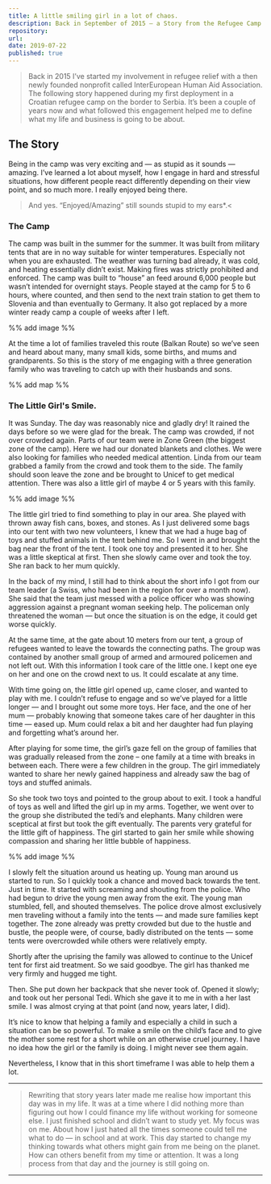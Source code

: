 ```yaml
---
title: A little smiling girl in a lot of chaos. 
description: Back in September of 2015 — a Story from the Refugee Camp.
repository: 
url: 
date: 2019-07-22
published: true
---
```


> Back in 2015 I’ve started my involvement in refugee relief with a then newly founded nonprofit called InterEuropean Human Aid Association. The following story happened during my first deployment in a Croatian refugee camp on the border to Serbia. It’s been a couple of years now and what followed this engagement helped me to define what my life and business is going to be about.

## The Story

Being in the camp was very exciting and — as stupid as it sounds — amazing. I’ve learned a lot about myself, how I engage in hard and stressful situations, how different people react differently depending on their view point, and so much more. I really enjoyed being there.

> And yes. “Enjoyed/Amazing” still sounds stupid to my ears*.<

### The Camp

The camp was built in the summer for the summer. It was built from military tents that are in no way suitable for winter temperatures. Especially not when you are exhausted. The weather was turning bad already, it was cold, and heating essentially didn’t exist. Making fires was strictly prohibited and enforced. The camp was built to “house” an feed around 6,000 people but wasn’t intended for overnight stays. People stayed at the camp for 5 to 6 hours, where counted, and then send to the next train station to get them to Slovenia and than eventually to Germany. It also got replaced by a more winter ready camp a couple of weeks after I left.

%% add image %% 

At the time a lot of families traveled this route (Balkan Route) so we’ve seen and heard about many, many small kids, some births, and mums and grandparents. So this is the story of me engaging with a three generation family who was traveling to catch up with their husbands and sons.

%% add map %%

### The Little Girl's Smile.

It was Sunday. The day was reasonably nice and gladly dry! It rained the days before so we were glad for the break. The camp was crowded, if not over crowded again. Parts of our team were in Zone Green (the biggest zone of the camp). Here we had our donated blankets and clothes. We were also looking for families who needed medical attention. Linda from our team grabbed a family from the crowd and took them to the side. The family should soon leave the zone and be brought to Unicef to get medical attention. There was also a little girl of maybe 4 or 5 years with this family.

%% add image %%

The little girl tried to find something to play in our area. She played with thrown away fish cans, boxes, and stones. As I just delivered some bags into our tent with two new volunteers, I knew that we had a huge bag of toys and stuffed animals in the tent behind me. So I went in and brought the bag near the front of the tent. I took one toy and presented it to her. She was a little skeptical at first. Then she slowly came over and took the toy. She ran back to her mum quickly.

In the back of my mind, I still had to think about the short info I got from our team leader (a Swiss, who had been in the region for over a month now). She said that the team just messed with a police officer who was showing aggression against a pregnant woman seeking help. The policeman only threatened the woman — but once the situation is on the edge, it could get worse quickly.

At the same time, at the gate about 10 meters from our tent, a group of refugees wanted to leave the towards the connecting paths. The group was contained by another small group of armed and armoured policemen and not left out. With this information I took care of the little one. I kept one eye on her and one on the crowd next to us. It could escalate at any time.

With time going on, the little girl opened up, came closer, and wanted to play with me. I couldn’t refuse to engage and so we’ve played for a little longer — and I brought out some more toys. Her face, and the one of her mum — probably knowing that someone takes care of her daughter in this time — eased up. Mum could relax a bit and her daughter had fun playing and forgetting what’s around her.

After playing for some time, the girl’s gaze fell on the group of families that was gradually released from the zone – one family at a time with breaks in between each. There were a few children in the group. The girl immediately wanted to share her newly gained happiness and already saw the bag of toys and stuffed animals.

So she took two toys and pointed to the group about to exit. I took a handful of toys as well and lifted the girl up in my arms. Together, we went over to the group she distributed the tedi’s and elephants. Many children were sceptical at first but took the gift eventually. The parents very grateful for the little gift of happiness. The girl started to gain her smile while showing compassion and sharing her little bubble of happiness.

%% add image %%

I slowly felt the situation around us heating up. Young man around us started to run. So I quickly took a chance and moved back towards the tent. Just in time. It started with screaming and shouting from the police. Who had begun to drive the young men away from the exit. The young man stumbled, fell, and shouted themselves. The police drove almost exclusively men traveling without a family into the tents — and made sure families kept together. The zone already was pretty crowded but due to the hustle and bustle, the people were, of course, badly distributed on the tents — some tents were overcrowded while others were relatively empty.

Shortly after the uprising the family was allowed to continue to the Unicef tent for first aid treatment. So we said goodbye. The girl has thanked me very firmly and hugged me tight.

Then. She put down her backpack that she never took of. Opened it slowly; and took out her personal Tedi. Which she gave it to me in with a her last smile. I was almost crying at that point (and now, years later, I did).

It’s nice to know that helping a family and especially a child in such a situation can be so powerful. To make a smile on the child’s face and to give the mother some rest for a short while on an otherwise cruel journey. I have no idea how the girl or the family is doing. I might never see them again.

Nevertheless, I know that in this short timeframe I was able to help them a lot.

---

> Rewriting that story years later made me realise how important this day was in my life. It was at a time where I did nothing more than figuring out how I could finance my life without working for someone else. I just finished school and didn’t want to study yet. My focus was on me. About how I just hated all the times someone could tell me what to do — in school and at work. This day started to change my thinking towards what others might gain from me being on the planet. How can others benefit from my time or attention. It was a long process from that day and the journey is still going on.

---
